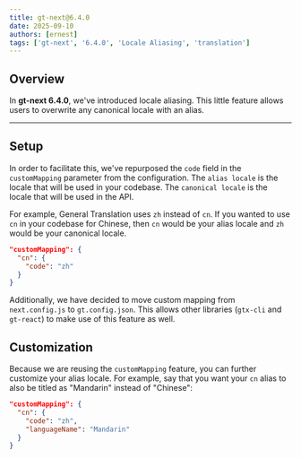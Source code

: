 ```yaml
---
title: gt-next@6.4.0
date: 2025-09-10
authors: [ernest]
tags: ['gt-next', '6.4.0', 'Locale Aliasing', 'translation']
---
```


## Overview

In **gt-next 6.4.0**, we've introduced locale aliasing. This little feature allows users to overwrite any canonical locale with an alias.

---

## Setup

In order to facilitate this, we've repurposed the `code` field in the `customMapping` parameter from the configuration. The `alias locale` is the locale that will be used in your codebase. The `canonical locale` is the locale that will be used in the API.

For example, General Translation uses `zh` instead of `cn`. If you wanted to use `cn` in your codebase for Chinese, then `cn` would be your alias locale and `zh` would be your canonical locale.

```json
"customMapping": {
  "cn": {
    "code": "zh"
  }
}
```

Additionally, we have decided to move custom mapping from `next.config.js` to `gt.config.json`. This allows other libraries (`gtx-cli` and `gt-react`) to make use of this feature as well.

## Customization

Because we are reusing the `customMapping` feature, you can further customize your alias locale. For example, say that you want your `cn` alias to also be titled as "Mandarin" instead of "Chinese":

```json
"customMapping": {
  "cn": {
    "code": "zh",
    "languageName": "Mandarin"
  }
}
```
